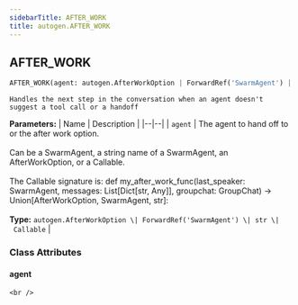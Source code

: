 ```yaml
---
sidebarTitle: AFTER_WORK
title: autogen.AFTER_WORK
---
```

<h2 id="autogen.AFTER_WORK" class="doc doc-heading">
    <code class="doc-symbol doc-symbol-heading doc-symbol-class"></code>
    <span class="doc doc-object-name doc-class-name">AFTER_WORK</span>
    <a href="#autogen.AFTER_WORK" class="headerlink" title="Permanent link"></a>
</h2>

```python
AFTER_WORK(agent: autogen.AfterWorkOption | ForwardRef('SwarmAgent') | str | Callable)
```

    Handles the next step in the conversation when an agent doesn't suggest a tool call or a handoff

<b>Parameters:</b>
| Name | Description |
|--|--|
| `agent` | The agent to hand off to or the after work option.<br/><br/>Can be a SwarmAgent, a string name of a SwarmAgent, an AfterWorkOption, or a Callable.<br/><br/>The Callable signature is: def my_after_work_func(last_speaker: SwarmAgent, messages: List[Dict[str, Any]], groupchat: GroupChat) -> Union[AfterWorkOption, SwarmAgent, str]:<br/><br/>**Type:** `autogen.AfterWorkOption \| ForwardRef('SwarmAgent') \| str \| Callable` |

### Class Attributes

<code class="doc-symbol doc-symbol-heading doc-symbol-attribute"></code>
#### agent
<a href="#autogen.AFTER_WORK.agent" class="headerlink" title="Permanent link"></a>

    <br />